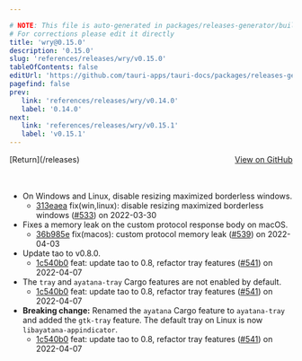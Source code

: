 ```yaml
---

# NOTE: This file is auto-generated in packages/releases-generator/build.ts
# For corrections please edit it directly
title: 'wry@0.15.0'
description: '0.15.0'
slug: 'references/releases/wry/v0.15.0'
tableOfContents: false
editUrl: 'https://github.com/tauri-apps/tauri-docs/packages/releases-generator/build.ts'
pagefind: false
prev:
   link: 'references/releases/wry/v0.14.0'
   label: '0.14.0'
next:
   link: 'references/releases/wry/v0.15.1'
   label: 'v0.15.1'
---
```


<div style="margin-bottom:3rem; display: flex; justify-content: space-between; align-items: center"><span>[Return](/releases)</span><span><a href="https://github.com/tauri-apps/wry/releases/tag/wry-v0.15.0">View on GitHub</a></span></div>

- On Windows and Linux, disable resizing maximized borderless windows.
  - [313eaea](https://github.com/tauri-apps/wry/commit/313eaea0ff123bddbc8b5c337ded05d464d3dfaa) fix(win,linux): disable resizing maximized borderless windows ([#533](https://github.com/tauri-apps/wry/pull/533)) on 2022-03-30
- Fixes a memory leak on the custom protocol response body on macOS.
  - [36b985e](https://github.com/tauri-apps/wry/commit/36b985e939f4769f9835b4865ee1013229ec7539) fix(macos): custom protocol memory leak ([#539](https://github.com/tauri-apps/wry/pull/539)) on 2022-04-03
- Update tao to v0.8.0.
  - [1c540b0](https://github.com/tauri-apps/wry/commit/1c540b01fa08e84c199b8ded726b6ec77b40f015) feat: update tao to 0.8, refactor tray features ([#541](https://github.com/tauri-apps/wry/pull/541)) on 2022-04-07
- The `tray` and `ayatana-tray` Cargo features are not enabled by default.
  - [1c540b0](https://github.com/tauri-apps/wry/commit/1c540b01fa08e84c199b8ded726b6ec77b40f015) feat: update tao to 0.8, refactor tray features ([#541](https://github.com/tauri-apps/wry/pull/541)) on 2022-04-07
- **Breaking change:** Renamed the `ayatana` Cargo feature to `ayatana-tray` and added the `gtk-tray` feature. The default tray on Linux is now `libayatana-appindicator`.
  - [1c540b0](https://github.com/tauri-apps/wry/commit/1c540b01fa08e84c199b8ded726b6ec77b40f015) feat: update tao to 0.8, refactor tray features ([#541](https://github.com/tauri-apps/wry/pull/541)) on 2022-04-07


